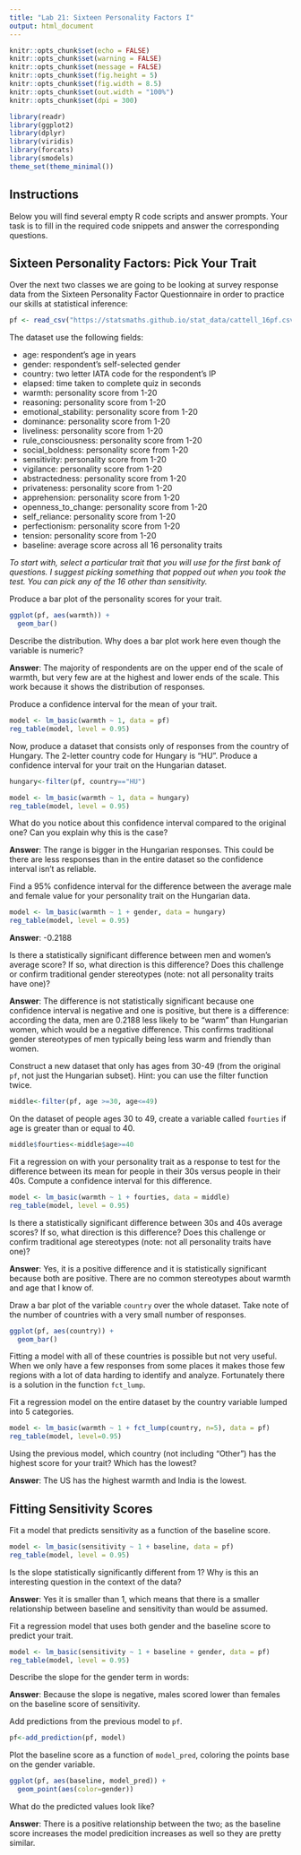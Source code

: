 ```yaml
---
title: "Lab 21: Sixteen Personality Factors I"
output: html_document
---
```


```r
knitr::opts_chunk$set(echo = FALSE)
knitr::opts_chunk$set(warning = FALSE)
knitr::opts_chunk$set(message = FALSE)
knitr::opts_chunk$set(fig.height = 5)
knitr::opts_chunk$set(fig.width = 8.5)
knitr::opts_chunk$set(out.width = "100%")
knitr::opts_chunk$set(dpi = 300)

library(readr)
library(ggplot2)
library(dplyr)
library(viridis)
library(forcats)
library(smodels)
theme_set(theme_minimal())
```

## Instructions

Below you will find several empty R code scripts and answer prompts. Your task
is to fill in the required code snippets and answer the corresponding
questions.

## Sixteen Personality Factors: Pick Your Trait

Over the next two classes we are going to be looking at survey response
data from the Sixteen Personality Factor Questionnaire in order to practice
our skills at statistical inference:

```r
pf <- read_csv("https://statsmaths.github.io/stat_data/cattell_16pf.csv")
```

The dataset use the following fields:

- age: respondent's age in years
- gender: respondent's self-selected gender
- country: two letter IATA code for the respondent's IP
- elapsed: time taken to complete quiz in seconds
- warmth: personality score from 1-20
- reasoning: personality score from 1-20
- emotional_stability: personality score from 1-20
- dominance: personality score from 1-20
- liveliness: personality score from 1-20
- rule_consciousness: personality score from 1-20
- social_boldness: personality score from 1-20
- sensitivity: personality score from 1-20
- vigilance: personality score from 1-20
- abstractedness: personality score from 1-20
- privateness: personality score from 1-20
- apprehension: personality score from 1-20
- openness_to_change: personality score from 1-20
- self_reliance: personality score from 1-20
- perfectionism: personality score from 1-20
- tension: personality score from 1-20
- baseline: average score across all 16 personality traits

*To start with, select a particular trait that you will use for the first
bank of questions. I suggest picking something that popped out when you took
the test. You can pick any of the 16 other than sensitivity.*

Produce a bar plot of the personality scores for your trait.

```r
ggplot(pf, aes(warmth)) +
  geom_bar()
```

Describe the distribution. Why does a bar plot work here even though the
variable is numeric?

**Answer**: The majority of respondents are on the upper end of the scale of warmth, but very few are at the highest and lower ends of the scale.  This work because it shows the distribution of responses.

Produce a confidence interval for the mean of your trait.

```r
model <- lm_basic(warmth ~ 1, data = pf)
reg_table(model, level = 0.95)
```

Now, produce a dataset that consists only of responses from the country of
Hungary. The 2-letter country code for Hungary is "HU". Produce a confidence
interval for your trait on the Hungarian dataset.

```r
hungary<-filter(pf, country=="HU")
```

```r
model <- lm_basic(warmth ~ 1, data = hungary)
reg_table(model, level = 0.95)
```

What do you notice about this confidence interval compared to the original
one? Can you explain why this is the case?

**Answer**: The range is bigger in the Hungarian responses.  This could be there are less responses than in the entire dataset so the confidence interval isn't as reliable.

Find a 95% confidence interval for the difference between the average
male and female value for your personality trait on the Hungarian data.

```r
model <- lm_basic(warmth ~ 1 + gender, data = hungary)
reg_table(model, level = 0.95)
```

**Answer**: -0.2188

Is there a statistically significant difference between men and women's
average score? If so, what direction is this difference? Does this challenge
or confirm traditional gender stereotypes (note: not all personality traits
have one)?

**Answer**: The difference is not statistically significant because one confidence interval is negative and one is positive, but there is a difference: according the data, men are 0.2188 less likely to be "warm" than Hungarian women, which would be a negative difference.  This confirms traditional gender stereotypes of men typically being less warm and friendly than women.

Construct a new dataset that only has ages from 30-49 (from the original `pf`,
not just the Hungarian subset). Hint: you can use the filter function twice.

```r
middle<-filter(pf, age >=30, age<=49)
```

On the dataset of people ages 30 to 49, create a variable called `fourties` if
age is greater than or equal to 40.

```r
middle$fourties<-middle$age>=40
```

Fit a regression on with your personality trait as a response to test for the
difference between its mean for people in their 30s versus people in their
40s. Compute a confidence interval for this difference.

```r
model <- lm_basic(warmth ~ 1 + fourties, data = middle)
reg_table(model, level = 0.95)
```

Is there a statistically significant difference between 30s and 40s average
scores? If so, what direction is this difference? Does this challenge or
confirm traditional age stereotypes (note: not all personality traits
have one)?

**Answer**: Yes, it is a positive difference and it is statistically significant because both are positive.  There are no common stereotypes about warmth and age that I know of.

Draw a bar plot of the variable `country` over the whole dataset. Take
note of the number of countries with a very small number of responses.

```r
ggplot(pf, aes(country)) +
  geom_bar()
```

Fitting a model with all of these countries is possible but not very
useful. When we only have a few responses from some places it makes those
few regions with a lot of data harding to identify and analyze. Fortunately
there is a solution in the function `fct_lump`.

Fit a regression model on the entire dataset by the country variable lumped
into 5 categories.

```r
model <- lm_basic(warmth ~ 1 + fct_lump(country, n=5), data = pf)
reg_table(model, level=0.95)
```

Using the previous model, which country (not including "Other") has the
highest score for your trait? Which has the lowest?

**Answer**: The US has the highest warmth and India is the lowest.

## Fitting Sensitivity Scores

Fit a model that predicts sensitivity as a function of the baseline
score.

```r
model <- lm_basic(sensitivity ~ 1 + baseline, data = pf)
reg_table(model, level = 0.95)
```

Is the slope statistically significantly different from 1? Why is this an
interesting question in the context of the data?

**Answer**: Yes it is smaller than 1, which means that there is a smaller relationship between baseline and sensitivity than would be assumed.

Fit a regression model that uses both gender and the baseline score to
predict your trait.

```r
model <- lm_basic(sensitivity ~ 1 + baseline + gender, data = pf)
reg_table(model, level = 0.95)
```

Describe the slope for the gender term in words:

**Answer**: Because the slope is negative, males scored lower than females on the baseline score of sensitivity.

Add predictions from the previous model to `pf`.

```r
pf<-add_prediction(pf, model)
```

Plot the baseline score as a function of `model_pred`, coloring the points
base on the gender variable.

```r
ggplot(pf, aes(baseline, model_pred)) +
  geom_point(aes(color=gender))
```

What do the predicted values look like?

**Answer**: There is a positive relationship between the two; as the baseline score increases the model predicition increases as well so they are pretty similar.


